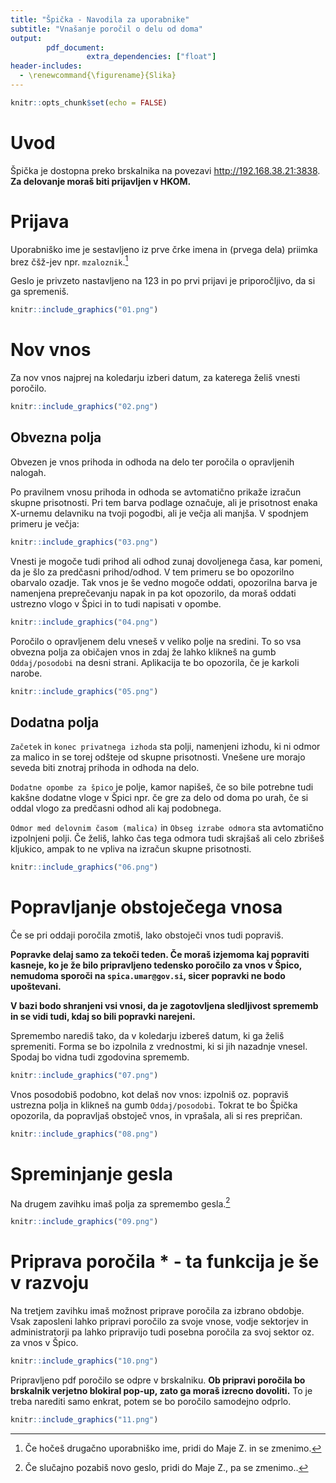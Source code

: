 ```yaml
---
title: "Špička - Navodila za uporabnike"
subtitle: "Vnašanje poročil o delu od doma"
output:
        pdf_document:
                 extra_dependencies: ["float"]
header-includes:
  - \renewcommand{\figurename}{Slika}
---
```

```r
knitr::opts_chunk$set(echo = FALSE)
```
# Uvod

Špička je dostopna preko brskalnika na povezavi [http://192.168.38.21:3838](http://192.168.38.21:3838). **Za delovanje moraš biti prijavljen v HKOM.**

# Prijava

Uporabniško ime je sestavljeno iz prve črke imena in (prvega dela) priimka  brez čšž-jev npr. `mzaloznik`.^[Če hočeš drugačno uporabniško ime, pridi do Maje Z. in se zmenimo.]

Geslo je privzeto nastavljeno na 123 in po prvi prijavi je priporočljivo, da si ga spremeniš. 

```r
knitr::include_graphics("01.png")
```

\newpage
# Nov vnos

Za nov vnos najprej na koledarju izberi datum, za katerega želiš vnesti poročilo.

```r
knitr::include_graphics("02.png")
```

## Obvezna polja

Obvezen je vnos prihoda in odhoda na delo ter poročila o opravljenih nalogah. 

Po pravilnem vnosu prihoda in odhoda se avtomatično prikaže izračun skupne prisotnosti. Pri tem barva podlage označuje, ali je prisotnost enaka X-urnemu delavniku na tvoji pogodbi, ali je večja ali manjša. V spodnjem primeru je večja:

```r
knitr::include_graphics("03.png")
```

Vnesti je mogoče tudi prihod ali odhod zunaj dovoljenega časa, kar pomeni, da je šlo za predčasni prihod/odhod. V tem primeru se bo opozorilno obarvalo ozadje. Tak vnos je še vedno mogoče oddati, opozorilna barva je namenjena preprečevanju napak in pa kot opozorilo, da moraš oddati ustrezno vlogo v Špici in to tudi napisati v opombe. 

```r
knitr::include_graphics("04.png")
```

Poročilo o opravljenem delu vneseš v veliko polje na sredini. To so vsa obvezna polja za običajen vnos in zdaj že lahko klikneš na gumb `Oddaj/posodobi` na desni strani. Aplikacija te bo opozorila, če je karkoli narobe. 

```r
knitr::include_graphics("05.png")
```

## Dodatna polja

`Začetek` in `konec privatnega izhoda` sta polji, namenjeni izhodu, ki ni odmor za malico in se torej odšteje od skupne prisotnosti. Vnešene ure morajo seveda biti znotraj prihoda in odhoda na delo. 

`Dodatne opombe za špico` je polje, kamor napišeš, če so bile potrebne tudi kakšne dodatne vloge v Špici npr. če gre za delo od doma po urah, če si oddal vlogo za predčasni odhod ali kaj podobnega.

`Odmor med delovnim časom (malica)` in `Obseg izrabe odmora` sta avtomatično izpolnjeni polji. Če želiš, lahko čas tega odmora tudi skrajšaš ali celo zbrišeš kljukico, ampak to ne vpliva na izračun skupne prisotnosti. 


```r
knitr::include_graphics("06.png")
```

\newpage
# Popravljanje obstoječega vnosa

Če se pri oddaji poročila zmotiš, lako obstoječi vnos tudi popraviš. 


**Popravke delaj samo za tekoči teden. Če moraš izjemoma kaj popraviti kasneje, ko je že bilo pripravljeno tedensko poročilo za vnos v Špico, nemudoma sporoči na `spica.umar@gov.si`, sicer popravki ne bodo upoštevani.**

**V bazi bodo shranjeni vsi vnosi, da je zagotovljena sledljivost sprememb in se vidi tudi, kdaj so bili popravki narejeni.**

Spremembo narediš tako, da v koledarju izbereš datum, ki ga želiš spremeniti. Forma se bo izpolnila z vrednostmi, ki si jih nazadnje vnesel. Spodaj bo vidna tudi zgodovina sprememb.

```r
knitr::include_graphics("07.png")
```


Vnos posodobiš podobno, kot delaš nov vnos: izpolniš oz. popraviš ustrezna polja in klikneš na gumb `Oddaj/posodobi`. Tokrat te bo Špička opozorila, da popravljaš obstoječ vnos, in vprašala, ali si res prepričan. 

```r
knitr::include_graphics("08.png")
```


# Spreminjanje gesla

Na drugem zavihku imaš polja za spremembo gesla.^[Če slučajno pozabiš novo geslo, pridi do Maje Z., pa se zmenimo..]


```r
knitr::include_graphics("09.png")
```

# Priprava poročila * - ta funkcija je še v razvoju

Na tretjem zavihku imaš možnost priprave poročila za izbrano obdobje. Vsak zaposleni lahko pripravi poročilo za svoje vnose, vodje sektorjev in administratorji pa lahko pripravijo tudi posebna poročila za svoj sektor oz. za vnos v Špico.

```r
knitr::include_graphics("10.png")
```

Pripravljeno pdf poročilo se odpre v brskalniku. **Ob pripravi poročila bo brskalnik verjetno blokiral pop-up, zato ga moraš izrecno dovoliti.** To je treba narediti samo enkrat, potem se bo poročilo samodejno odprlo. 


```r
knitr::include_graphics("11.png")
```